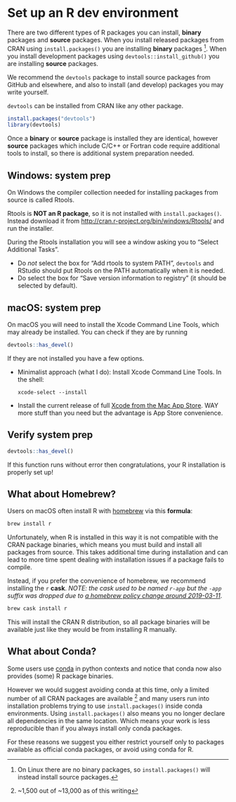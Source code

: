 # Set up an R dev environment

There are two different types of R packages you can install, **binary**
packages and **source** packages. When you install released packages from CRAN
using `install.packages()` you are installing **binary** packages ^[On Linux
there are no binary packages, so `install.packages()` will instead install
source packages.]. When you install development packages using
`devtools::install_github()` you are installing **source** packages.

We recommend the `devtools` package to install source packages from GitHub and
elsewhere, and also to install (and develop) packages you may write yourself.

`devtools` can be installed from CRAN like any other package.

```r
install.packages("devtools")
library(devtools)
```

Once a **binary** or **source** package is installed they are identical,
however **source** packages which include C/C++ or Fortran code require
additional tools to install, so there is additional system preparation needed.

## Windows: system prep

On Windows the compiler collection needed for installing packages from source
is called Rtools.

Rtools is **NOT an R package**, so it is not installed with
`install.packages()`. Instead download it from
<http://cran.r-project.org/bin/windows/Rtools/> and run the installer.

During the Rtools installation you will see a window asking you to “Select
Additional Tasks”.

- Do _not_ select the box for
“Add rtools to system PATH”, `devtools` and RStudio should put Rtools on the PATH
automatically when it is needed.
- Do select the box for "Save version information to registry" (it should be selected by default).

## macOS: system prep

On macOS you will need to install the Xcode Command Line Tools, which may
already be installed. You can check if they are by running

```r
devtools::has_devel()
```

If they are not installed you have a few options.

- Minimalist approach (what I do): Install Xcode Command Line Tools.
  In the shell:
  ```shell
  xcode-select --install
  ```
- Install the current release of full [Xcode from the Mac App Store](macappstore://itunes.apple.com/us/app/xcode/id497799835). WAY more
  stuff than you need but the advantage is App Store convenience.

## Verify system prep

```r
devtools::has_devel()
```

If this function runs without error then congratulations, your R installation
is properly set up!

## What about Homebrew?

Users on macOS often install R with [homebrew](https://brew.sh/) via this **formula**:

```r
brew install r
```

Unfortunately, when R is installed in this way it is not compatible with the
CRAN package binaries, which means you must build and install all packages from
source. This takes additional time during installation and can lead to more
time spent dealing with installation issues if a package fails to compile.

Instead, if you prefer the convenience of homebrew, we recommend installing the
`r` **cask**. *NOTE: the cask used to be named `r-app` but the `-app` suffix was
dropped due to [a homebrew policy change around 2019-03-11](https://github.com/Homebrew/homebrew-cask/pull/59689)*. 

```r
brew cask install r
```

This will install the CRAN R distribution, so all package binaries will be
available just like they would be from installing R manually.

## What about Conda?

Some users use [conda](https://conda.io) in python contexts and
notice that conda now also provides (some) R package binaries.

However we would suggest avoiding conda at this time, only a limited number of
all CRAN packages are available ^[~1,500 out of ~13,000 as of this writing] and
many users run into installation problems trying to use `install.packages()`
inside conda environments. Using `install.packages()` also means you no longer
declare all dependencies in the same location. Which means your work is less
reproducible than if you always install only conda packages.

For these reasons we suggest you either restrict yourself only to packages
available as official conda packages, or avoid using conda for R.
